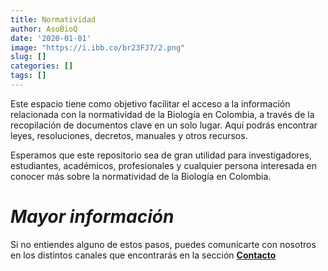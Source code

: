 ```yaml
---
title: Normatividad
author: AsoBioQ
date: '2020-01-01'
image: "https://i.ibb.co/br23FJ7/2.png"
slug: []
categories: []
tags: []
---
```


Este espacio tiene como objetivo facilitar el acceso a la información relacionada con la normatividad de la Biología en Colombia, a través de la recopilación de documentos clave en un solo lugar. Aquí podrás encontrar leyes, resoluciones, decretos, manuales y otros recursos.

Esperamos que este repositorio sea de gran utilidad para investigadores, estudiantes, académicos, profesionales y cualquier persona interesada en conocer más sobre la normatividad de la Biología en Colombia.




# **_Mayor información_**

Si no entiendes alguno de estos pasos, puedes comunicarte con nosotros en los distintos canales que encontrarás en la sección [**Contacto**](https://asobioq.github.io/contact)

